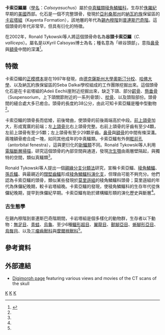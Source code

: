 {{Automatic taxobox
| taxon = Calsoyasuchus
| authority = Tykowsi ''et al.'', 2002
| fossil_range = {{fossilrange|196.5}}[[侏羅紀|侏羅紀]]早期
| type_species = '''谷頭卡索亞鱷<br>''Calsoyasuchus valliceps'''''
| type_species_authority = Tykowski ''et al.'', 2002  
}}

'''卡索亞鱷屬'''（[[學名|學名]]：''Calsoyasuchus''）屬於[[中真鱷類|中真鱷類]][[稜角鱗鱷科|稜角鱗鱷科]]，生存於[[侏羅紀|侏羅紀]]早期的[[美國|美國]]西部。化石是一個不完整頭骨，發現於[[亞利桑那州|亞利桑那州]]的[[納瓦約族|納瓦約族]]保留區的[[卡岩塔組|卡岩塔組]]（Kayenta Formation），該地層的年代為[[錫內穆階|錫內穆階]]到[[普連斯巴奇階|普連斯巴奇階]]。這個頭骨的年代非常早，但具有衍化的特徵。

在2002年，Ronald Tykowski等人將這個頭骨命名為'''谷頭卡索亞鱷'''（''C. valliceps''）。屬名是以Kyril Calsoyas博士為名；種名意為「峽谷頭部」，意指[[鼻骨|鼻骨]]與[[額骨|額骨]]中間的深溝<ref name=RTetal02>{{cite journal |last=Tykowski |url=http://www.digimorph.org/specimens/calsoyasuchusvalliceps/calsoyas.pdf |3= |first=Ronald S. |coauthors=Rowe, Timothy B.; Ketcham, Richard A.; and Colbert, Matthew W. |year=2002 |title=''Calsoyasuchus valliceps'', a new crocodyliform from the Early Jurassic Kayenta Formation of Arizona |journal=Journal of Vertebrate Paleontology |volume=22 |issue=3 |pages=593-611 |doi=10.1671/0272-4634(2002)022[0593:CVANCF]2.0.CO;2 |access-date=2008-10-11 |archive-date=2018-10-03 |archive-url=https://web.archive.org/web/20181003201057/http://www.digimorph.org/specimens/calsoyasuchusvalliceps/calsoyas.pdf |dead-url=no }}</ref>。

==特徵==
卡索亞鱷的[[正模標本|正模標本]]是在1997年發現，由[[德克薩斯州大學奧斯汀分校|德克薩斯州大學奧斯汀分校]]、[[哈佛大學|哈佛大學]]、以及納瓦約族保留區的Seba Dalkai學校組成的工作團隊挖掘出來。這個頭骨化石是在卡岩塔組的Adeii Eechii崖附近挖掘出來，缺乏下頜、部分[[齶骨|齶骨]]、[[懸垂骨|懸垂骨]]（Suspensorium，上下頜關節附近的一系列骨頭）、[[枕骨|枕骨]]、以及頭殼部份。頭骨間的縫合處大多已癒合。頭骨的長度約38公分，由此可知卡索亞鱷是種中型動物<ref name=RTetal02/>。

卡索亞鱷的頭骨長而低矮，前後彎曲，使頭骨的前後兩端高於中段。[[前上頜骨|前上頜骨]]加大，形成寬廣的前端；左[[上頜骨|上頜骨]]比右上頜骨完整。右前上頜骨的牙齒有至少4顆，左前上頜骨有至少5顆；左上頜骨有至少29顆牙齒。[[鼻骨|鼻骨]]與[[額骨|額骨]]的中間有條深溝。兩塊額骨癒合成一塊，如同其他成年的中真鱷類。卡索亞鱷有外側[[眶前孔|眶前孔]]（antorbital fenestra），這與更衍化的[[新鱷類|新鱷類]]不同。Ronald Tykowski等人利用[[電腦斷層掃描|電腦斷層掃描]]，研究這個頭骨的內部空間與通道，發現[[次生顎|次生顎]]由兩層壁隔起，與獨特的空間，類似真鱷類<ref name=RTetal02/>。

Ronald Tykowski等人提出一個[[親緣分支分類法|親緣分支分類法]]研究，宣稱卡索亞鱷、[[稜角鱗鱷|稜角鱗鱷]]、[[孫氏鱷|孫氏鱷]]、與最親近的[[闊堅齒鱷|闊堅齒鱷]]形成[[稜角鱗鱷科|稜角鱗鱷科]][[演化支|演化支]]，但理由可能不夠充分。他們認為卡索亞鱷的頭骨，類似某些發現於[[莫里遜組|莫里遜組]]的稜角鱗鱷科頭骨；莫里遜組的年代為侏儸紀晚期，較卡岩塔組晚。卡索亞鱷的發現，使稜角鱗鱷科的生存年代從侏儸紀晚期，提早到侏儸紀早期。卡索亞鱷有助於建構鱷形類的演化歷史與斷層<ref name=RTetal02/>。

===古生態學===
在錫內穆階到普連斯巴奇階期間，卡岩塔組是個多樣化的動物群，生存者以下動物：[[無足目|無足目]]、[[青蛙|青蛙]]、[[烏龜|烏龜]]、至少6種[[鱷形超目|鱷形超目]]、[[翼龍目|翼龍目]]、[[獸腳亞目|獸腳亞目]]、[[蜥腳形亞目|蜥腳形亞目]]、[[鳥臀目|鳥臀目]]、以及[[三瘤齒獸科|三瘤齒獸科]]與[[摩爾根獸科|摩爾根獸科]]<ref name=RTetal02/>。

==參考資料==
{{Reflist}}

==外部連結==
*[http://www.digimorph.org/specimens/calsoyasuchusvalliceps/ Digimorph page] {{Wayback|url=http://www.digimorph.org/specimens/calsoyasuchusvalliceps/ |date=20200808001658 }} featuring various views and movies of the CT scans of the skull
{{新鱷類|N.}}
{{Taxonbar|from=Q2908523}}

[[Category:鱷形超目|K]]
[[Category:侏羅紀鱷形類|K]]
[[Category:2002年描述的分类群|K]]